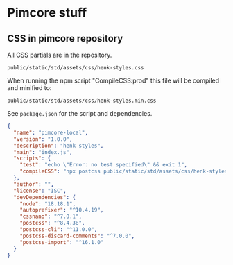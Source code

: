 
<Meta title="Pimcore" />

# Pimcore stuff

## CSS in pimcore repository

All CSS partials are in the repository. 

```
public/static/std/assets/css/henk-styles.css
```

When running the npm script "CompileCSS:prod" this file will be compiled and minified to:

```
public/static/std/assets/css/henk-styles.min.css
```

See ```package.json``` for the script and dependencies.

```json
{
  "name": "pimcore-local",
  "version": "1.0.0",
  "description": "henk styles",
  "main": "index.js",
  "scripts": {
    "test": "echo \"Error: no test specified\" && exit 1",
    "compileCSS": "npx postcss public/static/std/assets/css/henk-styles.css --map -o public/static/std/assets/css/henk-styles.min.css"
  },
  "author": "",
  "license": "ISC",
  "devDependencies": {
    "node": "18.18.1",
    "autoprefixer": "^10.4.19",
    "cssnano": "^7.0.1",
    "postcss": "^8.4.38",
    "postcss-cli": "^11.0.0",
    "postcss-discard-comments": "^7.0.0",
    "postcss-import": "^16.1.0"
  }
}
```